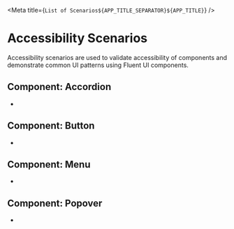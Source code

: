 
<Meta title={`List of Scenarios${APP_TITLE_SEPARATOR}${APP_TITLE}`} />

# Accessibility Scenarios

Accessibility scenarios are used to validate accessibility of components and demonstrate common UI patterns using Fluent UI components.

## Component: Accordion

- <FullscreenLink content="Accordion / Simple Form" parent="accordion-accessibility-scenario" story="simple-form" />

## Component: Button

- <FullscreenLink content="Button / Calendar Buttons" parent="button-accessibility-scenario" story="calendar-buttons" />

## Component: Menu

- <FullscreenLink content="Menu / Profile Menu" parent="menu-accessibility-scenario" story="profile-menu" />

## Component: Popover

- <FullscreenLink content="Popover / Add people" parent="popover-accessibility-scenario" story="add-people" />
